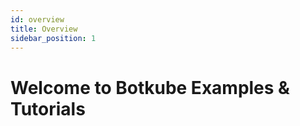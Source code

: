 ```yaml
---
id: overview
title: Overview
sidebar_position: 1
---
```



# Welcome to Botkube Examples & Tutorials

<div className="row" style={{ marginBottom: "40px" }}>
  <div className="col col--6">
    <CardTutorial
      title="🚀 Get Started with Botkube"
      body="Check out the following content"
      buttonLabel="Learn more"
      link="./getstarted"
    />
  </div>
  <div className="col col--6">
    <CardTutorial
      title="🧑‍💻 Tutorials"
      body="Check out the following content"
      buttonLabel="Learn more"
      link="./tutorials"
    />
  </div>
</div>
<div className="row" style={{ marginBottom: "40px" }}>
  <div className="col col--6">
    <CardTutorial
      title="✍️ Use Cases"
      body="Check out the following content"
      buttonLabel="Learn more"
      link="./usecases"
    />
  </div>
  <div className="col col--6">
    <CardTutorial
      title="🛠 Integrations"
      body="Get started quickly with our comprehensive guide"
      buttonLabel="Get started"
      link="./integrations"
    />
  </div>
</div>
<div className="row">
  <div className="col col--6">
    <CardTutorial
      title="🎥 Videos"
      body="Check out the following content"
      buttonLabel="Learn more"
      link="./videos"
    />
  </div>
</div>
